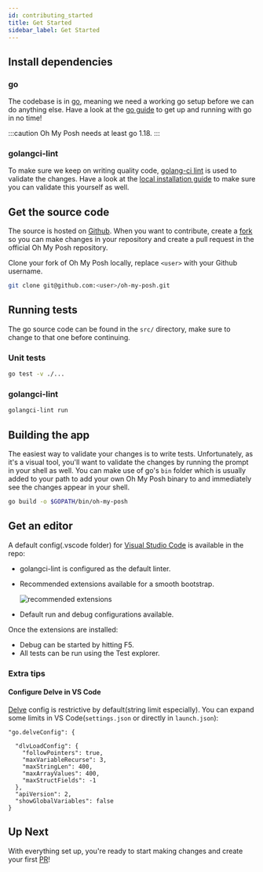 ```yaml
---
id: contributing_started
title: Get Started
sidebar_label: Get Started
---
```


## Install dependencies

### go

The codebase is in [go][go], meaning we need a working go setup before we can do anything else.
Have a look at the [go guide][go-started] to get up and running with go in no time!

:::caution
Oh My Posh needs at least go 1.18.
:::

### golangci-lint

To make sure we keep on writing quality code, [golang-ci lint][golang-ci-lint] is used to validate the changes.
Have a look at the [local installation guide][golang-ci-lint-local] to make sure you can validate this yourself as well.

## Get the source code

The source is hosted on [Github][omp]. When you want to contribute, create a [fork][gh-fork] so you can make changes in
your repository and create a pull request in the official Oh My Posh repository.

Clone your fork of Oh My Posh locally, replace `<user>` with your Github username.

```bash
git clone git@github.com:<user>/oh-my-posh.git
```

## Running tests

The go source code can be found in the `src/` directory, make sure to change to that one before continuing.

### Unit tests

```bash
go test -v ./...
```

### golangci-lint

```bash
golangci-lint run
```

## Building the app

The easiest way to validate your changes is to write tests. Unfortunately, as it's a visual tool, you'll want to validate
the changes by running the prompt in your shell as well. You can make use of go's `bin` folder which is usually added to
your path to add your own Oh My Posh binary to and immediately see the changes appear in your shell.

```bash
go build -o $GOPATH/bin/oh-my-posh
```

## Get an editor

A default config(.vscode folder) for [Visual Studio Code](https://code.visualstudio.com) is available in the repo:

- golangci-lint is configured as the default linter.
- Recommended extensions available for a smooth bootstrap.

  ![recommended extensions](/img/recommended_extensions.png "Recommended extensions" )
- Default run and debug configurations available.

Once the extensions are installed:

- Debug can be started by hitting F5.
- All tests can be run using the Test explorer.

### Extra tips

#### Configure Delve in VS Code

[Delve](https://github.com/go-delve/delve) config is restrictive by default(string limit especially). You can expand some limits in VS Code(`settings.json` or directly in `launch.json`):
```
"go.delveConfig": {

  "dlvLoadConfig": {
    "followPointers": true,
    "maxVariableRecurse": 3,
    "maxStringLen": 400,
    "maxArrayValues": 400,
    "maxStructFields": -1
  },
  "apiVersion": 2,
  "showGlobalVariables": false
}
```

## Up Next

With everything set up, you're ready to start making changes and create your first [PR][gh-pr]!

[go]: https://golang.org
[go-started]: https://golang.org/doc/install
[golang-ci-lint]: https://golangci-lint.run
[golang-ci-lint-local]: https://golangci-lint.run/usage/install/#local-installation
[go-bindata]: https://github.com/kevinburke/go-bindata/
[go-global]: https://github.com/golang/go/issues/40276
[pr-go-mod]: https://github.com/JanDeDobbeleer/oh-my-posh/blob/main/.github/workflows/gomod.yml
[gh-pr]: https://github.com/JanDeDobbeleer/oh-my-posh/pulls
[omp]: https://github.com/JanDeDobbeleer/oh-my-posh
[gh-fork]: https://guides.github.com/activities/forking/
